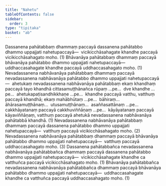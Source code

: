 ```yaml
---
title: "Nahetu"
tableOfContents: false
sidebar:
  order: 3
type: "tipitaka"
basket: "ab"
---
```



<DynamicBreadcrumb />

<Division number="46">

<Paragraph number="887">
Dassanena pahātabbaṃ dhammaṃ paccayā dassanena pahātabbo dhammo uppajjati nahetupaccayā—  vicikicchāsahagate khandhe paccayā vicikicchāsahagato moho. (1)
</Paragraph>

<Paragraph number="888">
Bhāvanāya pahātabbaṃ dhammaṃ paccayā bhāvanāya pahātabbo dhammo uppajjati nahetupaccayā—  uddhaccasahagate khandhe paccayā uddhaccasahagato moho. (1)
</Paragraph>

<Paragraph number="889">
Nevadassanena nabhāvanāya pahātabbaṃ dhammaṃ paccayā nevadassanena nabhāvanāya pahātabbo dhammo uppajjati nahetupaccayā—  ahetukaṃ nevadassanena nabhāvanāya pahātabbaṃ ekaṃ khandhaṃ paccayā tayo khandhā cittasamuṭṭhānañca rūpaṃ …pe…  dve khandhe …pe…  ahetukapaṭisandhikkhaṇe …pe…  khandhe paccayā vatthu, vatthuṃ paccayā khandhā; ekaṃ mahābhūtaṃ …pe…  bāhiraṃ…  āhārasamuṭṭhānaṃ…  utusamuṭṭhānaṃ…  asaññasattānaṃ …pe…  cakkhāyatanaṃ paccayā cakkhuviññāṇaṃ …pe…  kāyāyatanaṃ paccayā kāyaviññāṇaṃ, vatthuṃ paccayā ahetukā nevadassanena nabhāvanāya pahātabbā khandhā. (1)
</Paragraph>

<Paragraph number="890">
Nevadassanena nabhāvanāya pahātabbaṃ dhammaṃ paccayā dassanena pahātabbo dhammo uppajjati nahetupaccayā—  vatthuṃ paccayā vicikicchāsahagato moho. (2)
</Paragraph>

<Paragraph number="891">
Nevadassanena nabhāvanāya pahātabbaṃ dhammaṃ paccayā bhāvanāya pahātabbo dhammo uppajjati nahetupaccayā—  vatthuṃ paccayā uddhaccasahagato moho. (3)
</Paragraph>

</Division>
<Division number="47">

<Paragraph number="892">
Dassanena pahātabbañca nevadassanena nabhāvanāya pahātabbañca dhammaṃ paccayā dassanena pahātabbo dhammo uppajjati nahetupaccayā—  vicikicchāsahagate khandhe ca vatthuñca paccayā vicikicchāsahagato moho. (1)
</Paragraph>

<Paragraph number="893">
Bhāvanāya pahātabbañca nevadassanena nabhāvanāya pahātabbañca dhammaṃ paccayā bhāvanāya pahātabbo dhammo uppajjati nahetupaccayā—  uddhaccasahagate khandhe ca vatthuñca paccayā uddhaccasahagato moho. (1)
</Paragraph>
</Division>